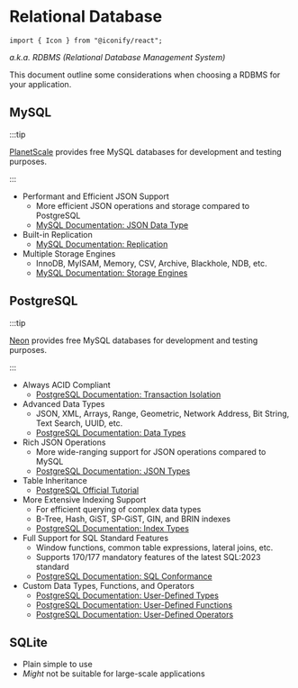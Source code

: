 # Relational Database

```mdx-code-block
import { Icon } from "@iconify/react";
```

_a.k.a. RDBMS (Relational Database Management System)_

This document outline some considerations when choosing a RDBMS for your application.

## <Icon icon="logos:mysql" inline={true} /> MySQL

:::tip

[PlanetScale](https://planetscale.com) provides free MySQL databases for development and testing purposes.

:::

- Performant and Efficient JSON Support
  - More efficient JSON operations and storage compared to PostgreSQL
  - [MySQL Documentation: JSON Data Type](https://dev.mysql.com/doc/refman/8.3/en/json.html)
- Built-in Replication
  - [MySQL Documentation: Replication](https://dev.mysql.com/doc/refman/8.3/en/replication.html)
- Multiple Storage Engines
  - InnoDB, MyISAM, Memory, CSV, Archive, Blackhole, NDB, etc.
  - [MySQL Documentation: Storage Engines](https://dev.mysql.com/doc/refman/8.3/en/storage-engines.html)

## <Icon icon="logos:postgresql" inline={true} /> PostgreSQL

:::tip

[Neon](https://neon.tech) provides free MySQL databases for development and testing purposes.

:::

- Always ACID Compliant
  - [PostgreSQL Documentation: Transaction Isolation](https://www.postgresql.org/docs/current/transaction-iso.html)
- Advanced Data Types
  - JSON, XML, Arrays, Range, Geometric, Network Address, Bit String, Text Search, UUID, etc.
  - [PostgreSQL Documentation: Data Types](https://www.postgresql.org/docs/current/datatype.html)
- Rich JSON Operations
  - More wide-ranging support for JSON operations compared to MySQL
  - [PostgreSQL Documentation: JSON Types](https://www.postgresql.org/docs/current/datatype-json.html)
- Table Inheritance
  - [PostgreSQL Official Tutorial](https://www.postgresql.org/docs/current/tutorial-inheritance.html)
- More Extensive Indexing Support
  - For efficient querying of complex data types
  - B-Tree, Hash, GiST, SP-GiST, GIN, and BRIN indexes
  - [PostgreSQL Documentation: Index Types](https://www.postgresql.org/docs/current/indexes-types.html)
- Full Support for SQL Standard Features
  - Window functions, common table expressions, lateral joins, etc.
  - Supports 170/177 mandatory features of the latest SQL:2023 standard
  - [PostgreSQL Documentation: SQL Conformance](https://www.postgresql.org/docs/current/features.html)
- Custom Data Types, Functions, and Operators
  - [PostgreSQL Documentation: User-Defined Types](https://www.postgresql.org/docs/current/xtypes.html)
  - [PostgreSQL Documentation: User-Defined Functions](https://www.postgresql.org/docs/current/xfunc.html)
  - [PostgreSQL Documentation: User-Defined Operators](https://www.postgresql.org/docs/current/xoper.html)

## <Icon icon="logos:sqlite" inline={true} /> SQLite

- Plain simple to use
- _Might_ not be suitable for large-scale applications
